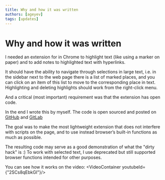 ```yaml
---
title: Why and how it was written 
authors: [ageyev]
tags: [updates]
---
```



# Why and how it was written

I needed an extension for in Chrome to highlight text (like using a marker on paper) and to add notes to highlighted text with hyperlinks. 

It should have the ability to navigate through selections in large text, i.e. in the sidebar next to the web page there is a list of marked places, and you can click on an item of this list to move to the corresponding place in text. Highlighting and deleting highlights should work from the right-click menu. 

And a critical (most important) requirement was that the extension has open code.

In the end I wrote this by myself. The code is open sourced and posted on [GitHub](https://github.com/highlighter-pro/highlighter) and [GitLab](https://gitlab.com/highlighter-pro/highlighter) 

The goal was to make the most lightweight extension that does not interfere with scripts on the page, and to use instead browser’s built-in functions as much as possible.

The resulting code may serve as a good demonstration of what the "dirty hack" is :) 
To work with selected text, I use deprecated but still supported browser functions intended for other purposes.

You can see how it works on the video: 
<VideoContainer youtubeId={"2SCs8qEbkGI"}/>


